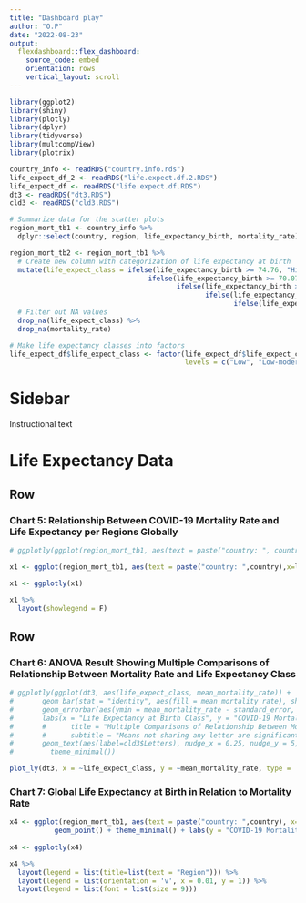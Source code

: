 ```yaml
---
title: "Dashboard play"
author: "O.P"
date: "2022-08-23"
output: 
  flexdashboard::flex_dashboard:
    source_code: embed
    orientation: rows
    vertical_layout: scroll
---
```


```r
library(ggplot2)
library(shiny)
library(plotly)
library(dplyr)
library(tidyverse)
library(multcompView)
library(plotrix)

country_info <- readRDS("country.info.rds")
life_expect_df_2 <- readRDS("life.expect.df.2.RDS")
life_expect_df <- readRDS("life.expect.df.RDS")
dt3 <- readRDS("dt3.RDS")
cld3 <- readRDS("cld3.RDS")

# Summarize data for the scatter plots
region_mort_tb1 <- country_info %>%
  dplyr::select(country, region, life_expectancy_birth, mortality_rate)

region_mort_tb2 <- region_mort_tb1 %>%
  # Create new column with categorization of life expectancy at birth
  mutate(life_expect_class = ifelse(life_expectancy_birth >= 74.76, "High",
                                  ifelse(life_expectancy_birth >= 70.07, "High-moderate",
                                         ifelse(life_expectancy_birth >= 65.54, "Moderate",
                                                ifelse(life_expectancy_birth >= 59.70, "Low-moderate",
                                                       ifelse(life_expectancy_birth < 59.69, "Low", NA)))))) %>%
  # Filter out NA values
  drop_na(life_expect_class) %>%
  drop_na(mortality_rate)

# Make life expectancy classes into factors
life_expect_df$life_expect_class <- factor(life_expect_df$life_expect_class,
                                           levels = c("Low", "Low-moderate", "Moderate", "High-moderate","High"))

```

Sidebar {.sidebar}
======================================================================

Instructional text

Life Expectancy Data
======================================================================

Row
-----------------------------------------------------------------------

### **Chart 5:** Relationship Between COVID-19 Mortality Rate and Life Expectancy per Regions Globally
```r
# ggplotly(ggplot(region_mort_tb1, aes(text = paste("country: ", country),x=life_expectancy_birth, y=mortality_rate, color = region)) + geom_point() + facet_wrap(. ~ region, nrow = 2) + labs(y = "COVID-19 Mortality Rate", x = "Life Expectancy at Birth (years)"))

```
```r
x1 <- ggplot(region_mort_tb1, aes(text = paste("country: ",country),x=life_expectancy_birth, y=mortality_rate, color = region)) + geom_point() + facet_wrap(.~ region, nrow = 2) + labs(y = "COVID-19 Mortality Rate", x = "Life Expectancy at Birth (years)") + theme_minimal()

x1 <- ggplotly(x1)

x1 %>%
  layout(showlegend = F)
```


Row 
-----------------------------------------------------------------------
### **Chart 6:** ANOVA Result Showing Multiple Comparisons of Relationship Between Mortality Rate and Life Expectancy Class
```r
# ggplotly(ggplot(dt3, aes(life_expect_class, mean_mortality_rate)) +
#       geom_bar(stat = "identity", aes(fill = mean_mortality_rate), show.legend = FALSE) +
#       geom_errorbar(aes(ymin = mean_mortality_rate - standard_error, ymax = mean_mortality_rate + standard_error), width = 0.2) +
#       labs(x = "Life Expectancy at Birth Class", y = "COVID-19 Mortality Rate") +
#       #      title = "Multiple Comparisons of Relationship Between Mortality Rate and Life Expectancy Class",
#       #      subtitle = "Means not sharing any letter are significantly different at the 5% significance level (Tukey's test)") +
#       geom_text(aes(label=cld3$Letters), nudge_x = 0.25, nudge_y = 5, size = 3) +
#         theme_minimal())
```
```r
plot_ly(dt3, x = ~life_expect_class, y = ~mean_mortality_rate, type = 'bar', text = ~cld3$Letters, textposition = "none", colors = c("#16c91f", "hot pink", "#31befd"), color = ~cld3$Letters, error_y = list(array = ~standard_error, color = 'grey')) %>% layout(xaxis = list(title = 'Life Expectancy at Birth Class'), yaxis = list(title = 'Mean COVID-19 Mortality Rate', range = c(0, 185)))
```

### **Chart 7:** Global Life Expectancy at Birth in Relation to Mortality Rate 
```r
x4 <- ggplot(region_mort_tb1, aes(text = paste("country: ",country), x=life_expectancy_birth, y=mortality_rate, colour=region)) + 
           geom_point() + theme_minimal() + labs(y = "COVID-19 Mortality Rate", x = "Life Expectancy at Birth (years)")
                 
x4 <- ggplotly(x4) 

x4 %>%
  layout(legend = list(title=list(text = "Region"))) %>%
  layout(legend = list(orientation = 'v', x = 0.01, y = 1)) %>%
  layout(legend = list(font = list(size = 9)))
```





